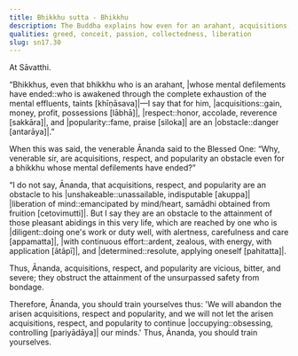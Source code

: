 ```yaml
---
title: Bhikkhu sutta - Bhikkhu
description: The Buddha explains how even for an arahant, acquisitions, respect, and popularity are an obstacle to the attainment of pleasant abidings in this very life.
qualities: greed, conceit, passion, collectedness, liberation
slug: sn17.30
---
```


At Sāvatthi.

“Bhikkhus, even that bhikkhu who is an arahant, |whose mental defilements have ended::who is awakened through the complete exhaustion of the mental effluents, taints [khīṇāsava]|—I say that for him, |acquisitions::gain, money, profit, possessions [lābhā]|, |respect::honor, accolade, reverence [sakkāra]|, and |popularity::fame, praise [siloka]| are an |obstacle::danger [antarāya]|.”

When this was said, the venerable Ānanda said to the Blessed One: “Why, venerable sir, are acquisitions, respect, and popularity an obstacle even for a bhikkhu whose mental defilements have ended?”

“I do not say, Ānanda, that acquisitions, respect, and popularity are an obstacle to his |unshakeable::unassailable, indisputable [akuppa]| |liberation of mind::emancipated by mind/heart, samādhi obtained from fruition [cetovimutti]|. But I say they are an obstacle to the attainment of those pleasant abidings in this very life, which are reached by one who is |diligent::doing one's work or duty well, with alertness, carefulness and care [appamatta]|,  |with continuous effort::ardent, zealous, with energy, with application [ātāpī]|, and |determined::resolute, applying oneself [pahitatta]|.

Thus, Ānanda, acquisitions, respect, and popularity are vicious, bitter, and severe; they obstruct the attainment of the unsurpassed safety from bondage.

Therefore, Ānanda, you should train yourselves thus: 'We will abandon the arisen acquisitions, respect and popularity, and we will not let the arisen acquisitions, respect, and popularity to continue |occupying::obsessing, controlling [pariyādāya]| our minds.' Thus, Ānanda, you should train yourselves.